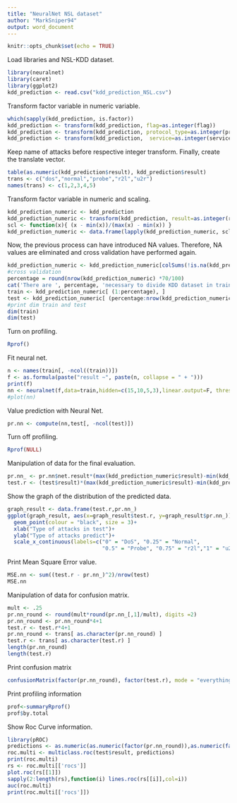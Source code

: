 ```yaml
---
title: "NeuralNet NSL dataset"
author: "MarkSniper94"
output: word_document
---
```

```r
knitr::opts_chunk$set(echo = TRUE)
```

Load libraries and NSL-KDD dataset.
```r
library(neuralnet)
library(caret)
library(ggplot2)
kdd_prediction <- read.csv("kdd_prediction_NSL.csv")
```

Transform factor variable in numeric variable.
```r
which(sapply(kdd_prediction, is.factor))
kdd_prediction <- transform(kdd_prediction, flag=as.integer(flag)) 
kdd_prediction <- transform(kdd_prediction, protocol_type=as.integer(protocol_type)) 
kdd_prediction <- transform(kdd_prediction,  service=as.integer(service)) 
```

Keep name of attacks before respective integer transform. Finally, create the translate vector.
```r
table(as.numeric(kdd_prediction$result), kdd_prediction$result)
trans <- c("dos","normal","probe","r2l","u2r")
names(trans) <- c(1,2,3,4,5)
```

Transform factor variable in numeric and scaling.
```r
kdd_prediction_numeric <- kdd_prediction
kdd_prediction_numeric <- transform(kdd_prediction, result=as.integer(result)) 
scl <- function(x){ (x - min(x))/(max(x) - min(x)) }
kdd_prediction_numeric <- data.frame(lapply(kdd_prediction_numeric, scl))
```

Now, the previous process can have introduced NA values. Therefore, NA values are eliminated and cross validation have performed again.
```r
kdd_prediction_numeric <- kdd_prediction_numeric[colSums(!is.na(kdd_prediction_numeric)) > 0]
#cross validation
percentage = round(nrow(kdd_prediction_numeric) *70/100)
cat('There are ', percentage, 'necessary to divide KDD dataset in train (70%) in test (30%).')
train <- kdd_prediction_numeric[ (1:percentage), ]
test <- kdd_prediction_numeric[ (percentage:nrow(kdd_prediction_numeric)), ]
#print dim train and test
dim(train)
dim(test)
```

Turn on profiling.
```r
Rprof()
```

Fit neural net.
```r
n <- names(train[, -ncol((train))])
f <- as.formula(paste("result ~", paste(n, collapse = " + ")))
print(f)
nn <- neuralnet(f,data=train,hidden=c(15,10,5,3),linear.output=F, threshold=0.1)
#plot(nn)
```

Value prediction with Neural Net.
```r
pr.nn <- compute(nn,test[, -ncol(test)])
```

Turn off profiling.
```r
Rprof(NULL) 
```

Manipulation of data for the final evaluation.
```r
pr.nn_ <- pr.nn$net.result*(max(kdd_prediction_numeric$result)-min(kdd_prediction_numeric$result))+min(kdd_prediction_numeric$result)
test.r <- (test$result)*(max(kdd_prediction_numeric$result)-min(kdd_prediction_numeric$result))+min(kdd_prediction_numeric$result)
```

Show the graph of the distribution of the predicted data. 
```r
graph_result <- data.frame(test.r,pr.nn_)
ggplot(graph_result, aes(x=graph_result$test.r, y=graph_result$pr.nn_)) +
  geom_point(colour = "black", size = 3)+
  xlab("Type of attacks in test")+
  ylab("Type of attacks predict")+
  scale_x_continuous(labels=c("0" = "DoS", "0.25" = "Normal",
                              "0.5" = "Probe", "0.75" = "r2l","1" = "u2r"))
```

Print Mean Square Error value.
```r
MSE.nn <- sum((test.r - pr.nn_)^2)/nrow(test)
MSE.nn
```

Manipulation of data for confusion matrix.
```r
mult <- .25    
pr.nn_round <- round(mult*round(pr.nn_[,1]/mult), digits =2)
pr.nn_round <- pr.nn_round*4+1
test.r <- test.r*4+1
pr.nn_round <- trans[ as.character(pr.nn_round) ]
test.r <- trans[ as.character(test.r) ]
length(pr.nn_round)
length(test.r)
```

Print confusion matrix
```r
confusionMatrix(factor(pr.nn_round), factor(test.r), mode = "everything")
```

Print profiling information
```r
prof<-summaryRprof()
prof$by.total
```

Show Roc Curve information.
```r
library(pROC)
predictions <- as.numeric(as.numeric(factor(pr.nn_round)),as.numeric(factor(test.r)))
roc.multi <- multiclass.roc(test$result, predictions)
print(roc.multi)
rs <- roc.multi[['rocs']]
plot.roc(rs[[1]])
sapply(2:length(rs),function(i) lines.roc(rs[[i]],col=i))
auc(roc.multi)
print(roc.multi[['rocs']])
```
